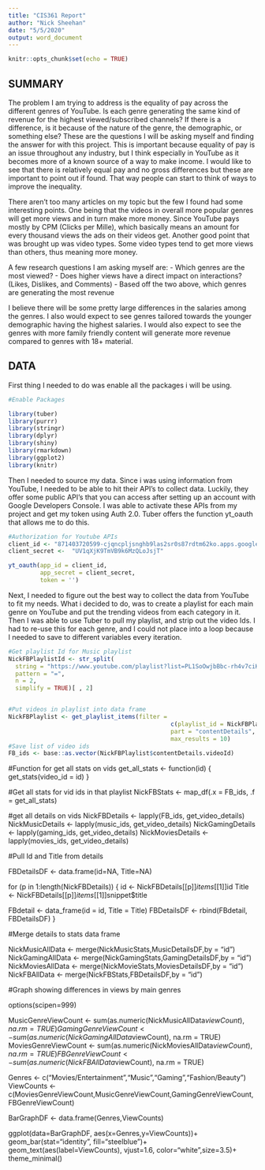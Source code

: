 ---
title: "CIS361 Report"
author: "Nick Sheehan"
date: "5/5/2020"
output: word_document
---

```{r setup, include=FALSE}
knitr::opts_chunk$set(echo = TRUE)
```

## SUMMARY

  The problem I am trying to address is the equality of pay across the different genres of YouTube.  Is each genre generating the same kind of revenue for the highest viewed/subscribed channels?  If there is a difference, is it because of the nature of the genre, the demographic, or something else? These are the questions I will be asking myself and finding the answer for with this project.  This is important because equality of pay is an issue throughout any industry, but I think especially in YouTube as it becomes more of a known source of a way to make income.  I would like to see that there is relatively equal pay and no gross differences but these are important to point out if found.  That way people can start to think of ways to improve the inequality.
  
  There aren’t too many articles on my topic but the few I found had some interesting points. One being that the videos in overall more popular genres will get more views and in turn make more money.  Since YouTube pays mostly by CPM (Clicks per Mille), which basically means an amount for every thousand views the ads on their videos get.
Another good point that was brought up was video types.  Some video types tend to get more views than others, thus meaning more money. 

  A few research questions I am asking myself are: 
    - Which genres are the most viewed?
    - Does higher views have a direct impact on interactions? (Likes, Dislikes, and Comments)
    - Based off the two above, which genres are generating the most revenue
    
I believe there will be some pretty large differences in the salaries among the genres.  I also would expect to see genres tailored towards the younger demographic having the highest salaries.  I would also expect to see the genres with more family friendly content will generate more revenue compared to genres with 18+ material.


## DATA

First thing I needed to do was enable all the packages i will be using.
```{r}
#Enable Packages

library(tuber)
library(purrr)
library(stringr)
library(dplyr)
library(shiny)
library(rmarkdown)
library(ggplot2)
library(knitr)
```

Then I needed to source my data.  Since i was using information from YouTube, I needed to be able to hit their API's to collect data.  Luckily, they offer some public API's that you can access after setting up an account with Google Developers Console.  I was able to activate these APIs from my project and get my token using Auth 2.0.  Tuber offers the function yt_oauth that allows me to do this.
```{r}
#Authorization for Youtube APIs
client_id <- "871403720599-cjqncpljsnghb9las2sr0s87rdtm62ko.apps.googleusercontent.com"
client_secret <-  "UV1qXjK9TmVB9k6MzQLoJsjT"

yt_oauth(app_id = client_id,
         app_secret = client_secret,
         token = '')
```

Next, I needed to figure out the best way to collect the data from YouTube to fit my needs. What i decided to do, was to create a playlist for each main genre on YouTube and put the trending videos from each category in it.  Then I was able to use Tuber to pull my playlist, and strip out the video Ids.  I had to re-use this for each genre, and I could not place into a loop because I needed to save to different variables every iteration.
```{r}
#Get playlist Id for Music playlist
NickFBPlaylistId <- str_split(
  string = "https://www.youtube.com/playlist?list=PL1SoOwjbBbc-rh4v7ciKTtIcOyOpT11ov", 
  pattern = "=", 
  n = 2,
  simplify = TRUE)[ , 2]


#Put videos in playlist into data frame
NickFBPlaylist <- get_playlist_items(filter = 
                                              c(playlist_id = NickFBPlaylistId), 
                                              part = "contentDetails",
                                              max_results = 10)
#Save list of video ids
FB_ids <- base::as.vector(NickFBPlaylist$contentDetails.videoId)
```


#Function for get all stats on vids
get_all_stats <- function(id) {
  get_stats(video_id = id)
} 

#Get all stats for vid ids in that playlist
NickFBStats <- map_df(.x = FB_ids, .f = get_all_stats)

#get all details on vids
NickFBDetails <- lapply(FB_ids, get_video_details)
NickMusicDetails <- lapply(music_ids, get_video_details)
NickGamingDetails <- lapply(gaming_ids, get_video_details)
NickMoviesDetails <- lapply(movies_ids, get_video_details)

#Pull Id and Title from details

FBDetailsDF <- data.frame(id=NA, Title=NA)

for (p in 1:length(NickFBDetails)) {
  id <- NickFBDetails[[p]]$items[[1]]$id
  Title <- NickFBDetails[[p]]$items[[1]]$snippet$title
  
  FBdetail <- data_frame(id = id, Title = Title)
  FBDetailsDF <- rbind(FBdetail, FBDetailsDF)
}

#Merge details to stats data frame

NickMusicAllData <- merge(NickMusicStats,MusicDetailsDF,by = "id")
NickGamingAllData <- merge(NickGamingStats,GamingDetailsDF,by = "id")
NickMoviesAllData <- merge(NickMovieStats,MoviesDetailsDF,by = "id")
NickFBAllData <- merge(NickFBStats,FBDetailsDF,by = "id")

#Graph showing differences in views by main genres

options(scipen=999)

MusicGenreViewCount <- sum(as.numeric(NickMusicAllData$viewCount), na.rm = TRUE)
GamingGenreViewCount <- sum(as.numeric(NickGamingAllData$viewCount), na.rm = TRUE)
MoviesGenreViewCount <- sum(as.numeric(NickMoviesAllData$viewCount), na.rm = TRUE)
FBGenreViewCount <- sum(as.numeric(NickFBAllData$viewCount), na.rm = TRUE)

Genres <- c("Movies/Entertainment","Music","Gaming","Fashion/Beauty")
ViewCounts <- c(MoviesGenreViewCount,MusicGenreViewCount,GamingGenreViewCount,FBGenreViewCount)

BarGraphDF <- data.frame(Genres,ViewCounts)

ggplot(data=BarGraphDF, aes(x=Genres,y=ViewCounts))+
  geom_bar(stat="identity", fill="steelblue")+
  geom_text(aes(label=ViewCounts), vjust=1.6, color="white",size=3.5)+
  theme_minimal()

